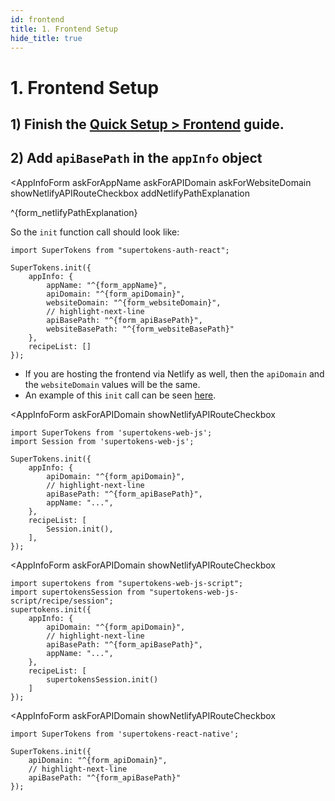 ```yaml
---
id: frontend
title: 1. Frontend Setup
hide_title: true
---
```


<!-- COPY DOCS -->
<!-- ./thirdpartyemailpassword/serverless/with-netlify/frontend.mdx -->


# 1. Frontend Setup

## 1) Finish the [Quick Setup > Frontend](../../quick-setup/frontend) guide.

## 2) Add `apiBasePath` in the `appInfo` object

<AppInfoForm
    askForAppName
    askForAPIDomain
    askForWebsiteDomain
    showNetlifyAPIRouteCheckbox
    addNetlifyPathExplanation
>

^{form_netlifyPathExplanation}

So the `init` function call should look like:

<FrontendSDKTabs>
<TabItem value="reactjs">

```tsx
import SuperTokens from "supertokens-auth-react";

SuperTokens.init({
    appInfo: {
        appName: "^{form_appName}",
        apiDomain: "^{form_apiDomain}",
        websiteDomain: "^{form_websiteDomain}",
        // highlight-next-line
        apiBasePath: "^{form_apiBasePath}",
        websiteBasePath: "^{form_websiteBasePath}"
    },
    recipeList: []
});
```

- If you are hosting the frontend via Netlify as well, then the `apiDomain` and the `websiteDomain` values will be the same.
- An example of this `init` call can be seen [here](https://github.com/supertokens/supertokens-auth-react/blob/master/examples/with-netlify/src/App.tsx#L18).

</TabItem>
<TabItem value="vanillajs">
<NpmOrScriptTabs>
<TabItem value="npm">

<AppInfoForm
    askForAPIDomain
    showNetlifyAPIRouteCheckbox
>

```tsx
import SuperTokens from 'supertokens-web-js';
import Session from 'supertokens-web-js';

SuperTokens.init({
    appInfo: {
        apiDomain: "^{form_apiDomain}",
        // highlight-next-line
        apiBasePath: "^{form_apiBasePath}",
        appName: "...",
    },
    recipeList: [
        Session.init(),
    ],
});
```

</AppInfoForm>

</TabItem>
<TabItem value="script">

<AppInfoForm
    askForAPIDomain
    showNetlifyAPIRouteCheckbox
>

```tsx
import supertokens from "supertokens-web-js-script";
import supertokensSession from "supertokens-web-js-script/recipe/session";
supertokens.init({
    appInfo: {
        apiDomain: "^{form_apiDomain}",
        // highlight-next-line
        apiBasePath: "^{form_apiBasePath}",
        appName: "...",
    },
    recipeList: [
        supertokensSession.init()
    ]
});
```

</AppInfoForm>

</TabItem>
</NpmOrScriptTabs>

</TabItem>
<TabItem value="react-native">

<AppInfoForm
    askForAPIDomain
    showNetlifyAPIRouteCheckbox
>

```tsx
import SuperTokens from 'supertokens-react-native';

SuperTokens.init({
    apiDomain: "^{form_apiDomain}",
    // highlight-next-line
    apiBasePath: "^{form_apiBasePath}" 
});
```

</AppInfoForm>

</TabItem>
</FrontendSDKTabs>
</AppInfoForm>